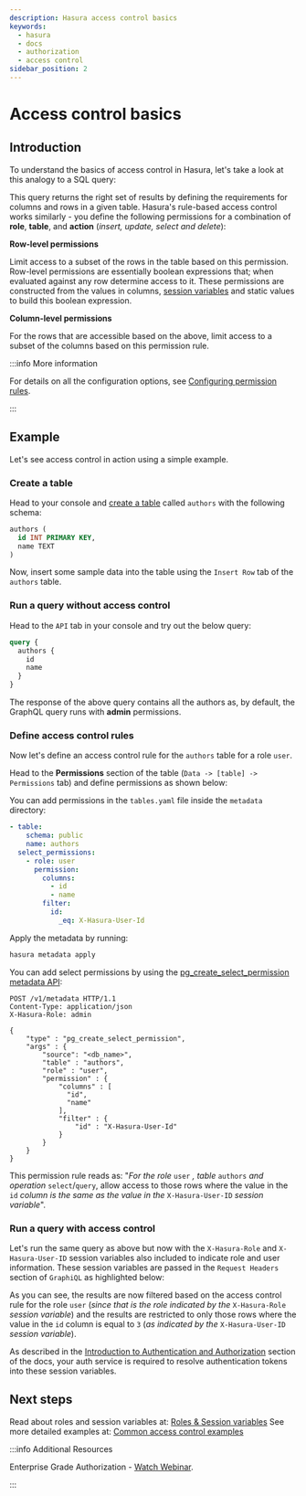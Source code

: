 ```yaml
---
description: Hasura access control basics
keywords:
  - hasura
  - docs
  - authorization
  - access control
sidebar_position: 2
---
```



# Access control basics

## Introduction

To understand the basics of access control in Hasura, let's take a look at this analogy to a SQL query:

<Thumbnail src='/img/auth/permissions-rule-analogy.png' alt='Understanding access control in Hasura' width='700px' />

This query returns the right set of results by defining the requirements for columns and rows in a given table. Hasura's
rule-based access control works similarly - you define the following permissions for a combination of **role**,
**table**, and **action** (_insert, update, select and delete_):

**Row-level permissions**

Limit access to a subset of the rows in the table based on this permission. Row-level permissions are essentially
boolean expressions that; when evaluated against any row determine access to it. These permissions are constructed from
the values in columns, [session variables](/auth/authorization/roles-variables.mdx) and static values to build this
boolean expression.

**Column-level permissions**

For the rows that are accessible based on the above, limit access to a subset of the columns based on this permission
rule.

:::info More information

For details on all the configuration options, see
[Configuring permission rules](/auth/authorization/permission-rules.mdx).

:::

## Example

Let's see access control in action using a simple example.

### Create a table

Head to your console and [create a table](/schema/postgres/tables.mdx#pg-create-tables) called `authors` with the
following schema:

```sql
authors (
  id INT PRIMARY KEY,
  name TEXT
)
```

Now, insert some sample data into the table using the `Insert Row` tab of the `authors` table.

### Run a query **without** access control

Head to the `API` tab in your console and try out the below query:

```graphql
query {
  authors {
    id
    name
  }
}
```

The response of the above query contains all the authors as, by default, the GraphQL query runs with **admin**
permissions.

<Thumbnail src='/img/auth/fetch-authors.png' alt='Run a query without access control' width='1200px' />

### Define access control rules

Now let's define an access control rule for the `authors` table for a role `user`.

<Tabs groupId="user-preference" className="api-tabs">
<TabItem value="console" label="Console">

Head to the **Permissions** section of the table (`Data -> [table] -> Permissions` tab) and define permissions as shown
below:

<Thumbnail src='/img/auth/permission-basics-simple-example.png' alt='Define access control rules' width='1100px' />

</TabItem>
<TabItem value="cli" label="CLI">

You can add permissions in the `tables.yaml` file inside the `metadata` directory:

```yaml {4-12}
- table:
    schema: public
    name: authors
  select_permissions:
    - role: user
      permission:
        columns:
          - id
          - name
        filter:
          id:
            _eq: X-Hasura-User-Id
```

Apply the metadata by running:

```bash
hasura metadata apply
```

</TabItem>
<TabItem value="api" label="API">

You can add select permissions by using the
[pg_create_select_permission metadata API](/api-reference/metadata-api/permission.mdx#metadata-pg-create-select-permission):

```http
POST /v1/metadata HTTP/1.1
Content-Type: application/json
X-Hasura-Role: admin

{
    "type" : "pg_create_select_permission",
    "args" : {
        "source": "<db_name>",
        "table" : "authors",
        "role" : "user",
        "permission" : {
            "columns" : [
              "id",
              "name"
            ],
            "filter" : {
                "id" : "X-Hasura-User-Id"
            }
        }
    }
}
```

</TabItem>
</Tabs>

This permission rule reads as: "_For the role_ `user` _, table_ `authors` _and operation_ `select`/`query`, allow access
to those rows where the value in the `id` _column is the same as the value in the_ `X-Hasura-User-ID` _session
variable_".

### Run a query **with** access control

Let's run the same query as above but now with the `X-Hasura-Role` and `X-Hasura-User-ID` session variables also
included to indicate role and user information. These session variables are passed in the `Request Headers` section of
`GraphiQL` as highlighted below:

<Thumbnail
  src='/img/auth/permission-basics-query-with-access-control.png'
  alt='Run a query with access control'
  width='1200px'
/>

As you can see, the results are now filtered based on the access control rule for the role `user` (_since that is the
role indicated by the_ `X-Hasura-Role` _session variable_) and the results are restricted to only those rows where the
value in the `id` column is equal to `3` (_as indicated by the_ `X-Hasura-User-ID` _session variable_).

As described in the [Introduction to Authentication and Authorization](/auth/authorization/index.mdx) section of the
docs, your auth service is required to resolve authentication tokens into these session variables.

## Next steps

Read about roles and session variables at: [Roles & Session variables](/auth/authorization/roles-variables.mdx) See more
detailed examples at: [Common access control examples](/auth/authorization/common-roles-auth-examples.mdx)

:::info Additional Resources

Enterprise Grade Authorization -
[Watch Webinar](https://hasura.io/events/webinar/authorization-modeling-hasura/?pg=docs&plcmt=body&cta=watch-webinar&tech=).

:::
